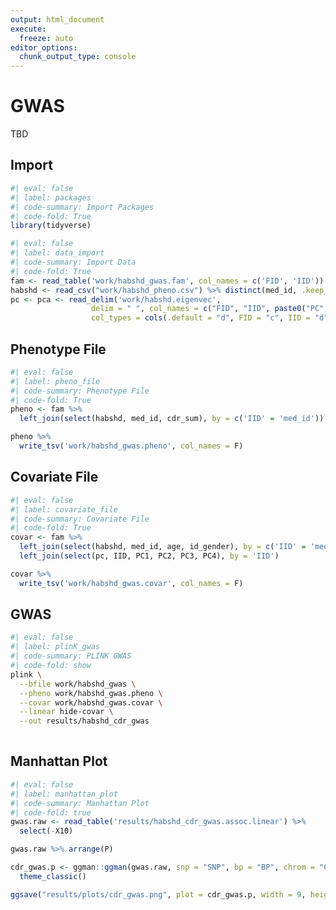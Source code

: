 ```yaml
---
output: html_document
execute: 
  freeze: auto
editor_options: 
  chunk_output_type: console
---
```

# GWAS {.unnumbered}

TBD

## Import 

```r
#| eval: false
#| label: packages
#| code-summary: Import Packages
#| code-fold: True
library(tidyverse)
```

```r
#| eval: false
#| label: data_import
#| code-summary: Import Data
#| code-fold: True
fam <- read_table('work/habshd_gwas.fam', col_names = c('FID', 'IID'))
habshd <- read_csv("work/habshd_pheno.csv") %>% distinct(med_id, .keep_all = T)
pc <- pca <- read_delim('work/habshd.eigenvec', 
                  delim = " ", col_names = c("FID", "IID", paste0("PC", 1:10)),
                  col_types = cols(.default = "d", FID = "c", IID = "d"))
```

## Phenotype File 
```r
#| eval: false
#| label: pheno_file
#| code-summary: Phenotype File
#| code-fold: True
pheno <- fam %>%
  left_join(select(habshd, med_id, cdr_sum), by = c('IID' = 'med_id')) 

pheno %>%
  write_tsv('work/habshd_gwas.pheno', col_names = F)
```

## Covariate File 

```r
#| eval: false
#| label: covariate_file
#| code-summary: Covariate File
#| code-fold: True
covar <- fam %>%
  left_join(select(habshd, med_id, age, id_gender), by = c('IID' = 'med_id')) %>%
  left_join(select(pc, IID, PC1, PC2, PC3, PC4), by = 'IID') 

covar %>%
  write_tsv('work/habshd_gwas.covar', col_names = F)
```


## GWAS 

```bash
#| eval: false
#| label: plinK_gwas
#| code-summary: PLINK GWAS
#| code-fold: show
plink \
  --bfile work/habshd_gwas \
  --pheno work/habshd_gwas.pheno \
  --covar work/habshd_gwas.covar \
  --linear hide-covar \
  --out results/habshd_cdr_gwas
  
```

## Manhattan Plot 

```r
#| eval: false
#| label: manhattan_plot
#| code-summary: Manhattan Plot
#| code-fold: true
gwas.raw <- read_table('results/habshd_cdr_gwas.assoc.linear') %>%
  select(-X10)

gwas.raw %>% arrange(P)

cdr_gwas.p <- ggman::ggman(gwas.raw, snp = "SNP", bp = "BP", chrom = "CHR", pvalue = "P", relative.positions = TRUE) + 
  theme_classic()

ggsave("results/plots/cdr_gwas.png", plot = cdr_gwas.p, width = 9, height = 4, units = 'in')
```



















